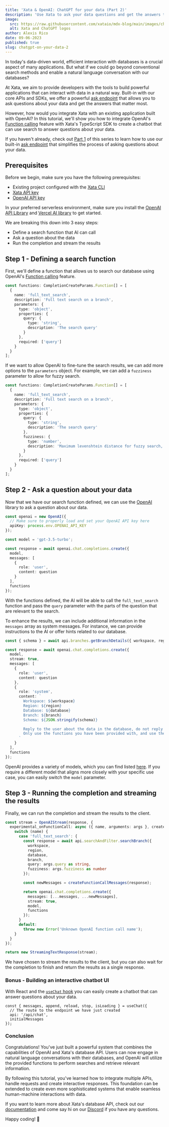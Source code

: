 ```yaml
---
title: 'Xata & OpenAI: ChatGPT for your data (Part 2)'
description: 'Use Xata to ask your data questions and get the answers that matter most.'
image:
  src: https://raw.githubusercontent.com/xataio/mdx-blog/main/images/chatgpt-on-your-data.png
  alt: Xata and ChatGPT logos
author: Alexis Rico
date: 09-06-2023
published: true
slug: chatgpt-on-your-data-2
---
```


In today's data-driven world, efficient interaction with databases is a crucial aspect of many applications. But what if we could go beyond conventional search methods and enable a natural language conversation with our databases?

At Xata, we aim to provide developers with the tools to build powerful applications that can interact with data in a natural way. Built-in with our core APIs and SDKs, we offer a powerful [ask endpoint](https://xata.io/docs/sdk/ask) that allows you to ask questions about your data and get the answers that matter most.

However, how would you integrate Xata with an existing application built with OpenAI? In this tutorial, we'll show you how to integrate OpenAI's [Function calling](https://platform.openai.com/docs/guides/gpt/function-calling) feature with Xata's TypeScript SDK to create a chatbot that can use search to answer questions about your data.

If you haven't already, check out [Part 1](https://xata.io/blog/chatgpt-on-your-data) of this series to learn how to use our built-in [ask endpoint](https://xata.io/docs/sdk/ask) that simplifies the process of asking questions about your data.

## Prerequisites

Before we begin, make sure you have the following prerequisites:

- Existing project configured with the [Xata CLI](https://xata.io/docs/getting-started/installation)
- [Xata API key](https://app.xata.io/settings)
- [OpenAI API key](https://platform.openai.com/account/api-keys)

In your preferred serverless environment, make sure you install the [OpenAI API Library](https://github.com/openai/openai-node) and [Vercel AI library](https://github.com/vercel-labs/ai) to get started.

We are breaking this down into 3 easy steps:

- Define a search function that AI can call
- Ask a question about the data
- Run the completion and stream the results

## Step 1 - Defining a search function

First, we'll define a function that allows us to search our database using OpenAI's [Function calling](https://platform.openai.com/docs/guides/gpt/function-calling) feature.

```ts
const functions: CompletionCreateParams.Function[] = [
  {
    name: 'full_text_search',
    description: 'Full text search on a branch',
    parameters: {
      type: 'object',
      properties: {
        query: {
          type: 'string',
          description: 'The search query'
        }
      },
      required: ['query']
    }
  }
];
```

If we want to allow OpenAI to fine-tune the search results, we can add more options to the `parameters` object. For example, we can add a `fuzziness` parameter to allow for fuzzy search.

```ts {12-15}
const functions: CompletionCreateParams.Function[] = [
  {
    name: 'full_text_search',
    description: 'Full text search on a branch',
    parameters: {
      type: 'object',
      properties: {
        query: {
          type: 'string',
          description: 'The search query'
        },
        fuzziness: {
          type: 'number',
          description: 'Maximum levenshtein distance for fuzzy search, minimum 0, maximum 2'
        }
      },
      required: ['query']
    }
  }
];
```

## Step 2 - Ask a question about your data

Now that we have our search function defined, we can use the [OpenAI](https://www.npmjs.com/package/openai) library to ask a question about our data.

```ts
const openai = new OpenAI({
  // Make sure to properly load and set your OpenAI API key here
  apiKey: process.env.OPENAI_API_KEY
});

const model = 'gpt-3.5-turbo';

const response = await openai.chat.completions.create({
  model,
  messages: [
    {
      role: 'user',
      content: question
    }
  ],
  functions
});
```

With the functions defined, the AI will be able to call the `full_text_search` function and pass the `query` parameter with the parts of the question that are relevant to the search.

To enhance the results, we can include additional information in the `messages` array as system messages. For instance, we can provide instructions to the AI or offer hints related to our database.

```ts {1,11-23}
const { schema } = await api.branches.getBranchDetails({ workspace, region, database, branch });

const response = await openai.chat.completions.create({
  model,
  stream: true,
  messages: [
    {
      role: 'user',
      content: question
    },
    {
      role: 'system',
      content: `
        Workspace: ${workspace}
        Region: ${region}
        Database: ${database}
        Branch: ${branch}
        Schema: ${JSON.stringify(schema)}

        Reply to the user about the data in the database, do not reply about other topics.
        Only use the functions you have been provided with, and use them in the way they are documented.
      `
    }
  ],
  functions
});
```

OpenAI provides a variety of models, which you can find listed [here](https://platform.openai.com/docs/models/overview). If you require a different model that aligns more closely with your specific use case, you can easily switch the `model` parameter.

## Step 3 - Running the completion and streaming the results

Finally, we can run the completion and stream the results to the client.

```ts
const stream = OpenAIStream(response, {
  experimental_onFunctionCall: async ({ name, arguments: args }, createFunctionCallMessages) => {
    switch (name) {
      case 'full_text_search': {
        const response = await api.searchAndFilter.searchBranch({
          workspace,
          region,
          database,
          branch,
          query: args.query as string,
          fuzziness: args.fuzziness as number
        });

        const newMessages = createFunctionCallMessages(response);

        return openai.chat.completions.create({
          messages: [...messages, ...newMessages],
          stream: true,
          model,
          functions
        });
      }
      default:
        throw new Error('Unknown OpenAI function call name');
    }
  }
});

return new StreamingTextResponse(stream);
```

We have chosen to stream the results to the client, but you can also wait for the completion to finish and return the results as a single response.

### Bonus - Building an interactive chatbot UI

With React and the [`useChat` hook](https://sdk.vercel.ai/docs/api-reference/use-chat) you can easily create a chatbot that can answer questions about your data.

```tsx
const { messages, append, reload, stop, isLoading } = useChat({
  // The route to the endpoint we have just created
  api: '/api/chat',
  initialMessages
});
```

### Conclusion

Congratulations! You've just built a powerful system that combines the capabilities of OpenAI and Xata's database API. Users can now engage in natural language conversations with their databases, and OpenAI will utilize the provided functions to perform searches and retrieve relevant information.

By following this tutorial, you've learned how to integrate multiple APIs, handle requests and create interactive responses. This foundation can be extended to create even more sophisticated systems that enable seamless human-machine interactions with data.

If you want to learn more about Xata's database API, check out our [documentation](https://xata.io/docs) and come say hi on our [Discord](https://xata.io/discord) if you have any questions.

Happy coding! 🦋
